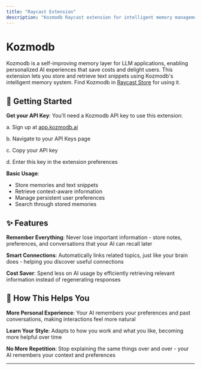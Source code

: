 ```yaml
---
title: "Raycast Extension"
description: "Kozmodb Raycast extension for intelligent memory management"
---
```


# Kozmodb

Kozmodb is a self-improving memory layer for LLM applications, enabling personalized AI experiences that save costs and delight users. This extension lets you store and retrieve text snippets using Kozmodb's intelligent memory system. Find Kozmodb in [Raycast Store](https://www.raycast.com/dev_khant/kozmodb) for using it.

## 🚀 Getting Started

**Get your API Key**: You'll need a Kozmodb API key to use this extension:

a. Sign up at [app.kozmodb.ai](https://app.kozmodb.ai)

b. Navigate to your API Keys page

c. Copy your API key

d. Enter this key in the extension preferences

**Basic Usage**:

- Store memories and text snippets
- Retrieve context-aware information
- Manage persistent user preferences
- Search through stored memories

## ✨ Features

**Remember Everything**: Never lose important information - store notes, preferences, and conversations that your AI can recall later

**Smart Connections**: Automatically links related topics, just like your brain does - helping you discover useful connections

**Cost Saver**: Spend less on AI usage by efficiently retrieving relevant information instead of regenerating responses

## 🔑 How This Helps You

**More Personal Experience**: Your AI remembers your preferences and past conversations, making interactions feel more natural

**Learn Your Style**: Adapts to how you work and what you like, becoming more helpful over time

**No More Repetition**: Stop explaining the same things over and over - your AI remembers your context and preferences

---

<Snippet file="get-help.mdx" /> 
